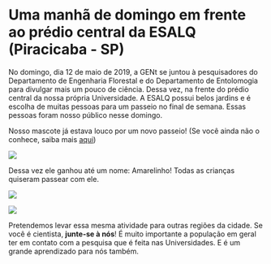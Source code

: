# Uma manhã de domingo em frente ao prédio central da ESALQ (Piracicaba - SP)

No domingo, dia 12 de maio de 2019, a GENt se juntou à pesquisadores do Departamento de Engenharia Florestal e do Departamento de Entolomogia para divulgar mais um pouco de ciência. Dessa vez, na frente do prédio central da nossa própria Universidade. A ESALQ possui belos jardins e é escolha de muitas pessoas para um passeio no final de semana. Essas pessoas foram nosso público nesse domingo.

Nosso mascote já estava louco por um novo passeio! (Se você ainda não o conhece, saiba mais [aqui](../05.05.2019/fotos_05.05.2019.html))

![](1.jpg)

Dessa vez ele ganhou até um nome: Amarelinho!
Todas as crianças quiseram passear com ele.

![](2.jpg)

![](3.jpg)

Pretendemos levar essa mesma atividade para outras regiões da cidade. Se você é cientista, **junte-se à nós**! É muito importante a população em geral ter em contato com a pesquisa que é feita nas Universidades. E é um grande aprendizado para nós também.

